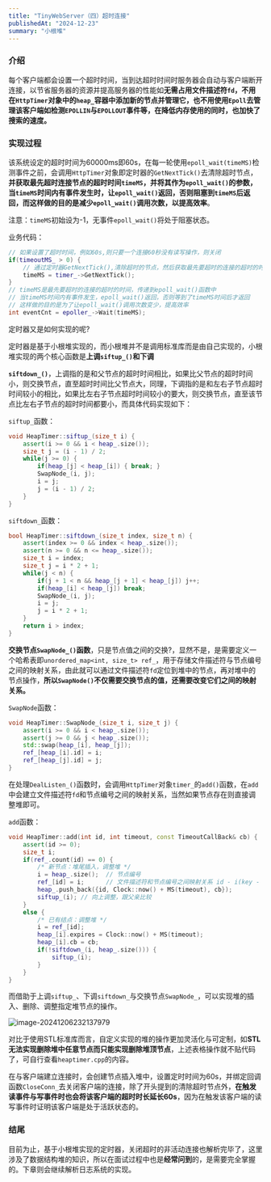 ```yaml
---
title: "TinyWebServer（四）超时连接"
publishedAt: "2024-12-23"
summary: "小根堆"
---
```


### 介绍

每个客户端都会设置一个超时时间，当到达超时时间时服务器会自动与客户端断开连接，以节省服务器的资源并提高服务器的性能如**无需占用文件描述符`fd`，不用在`HttpTimer`对象中的`heap_`容器中添加新的节点并管理它，也不用使用`Epoll`去管理该客户端如检测`EPOLLIN`与`EPOLLOUT`事件等，在降低内存使用的同时，也加快了搜索的速度。**

### 实现过程

该系统设定的超时时间为60000ms即60s，在每一轮使用`epoll_wait(timeMS)`检测事件之前，会调用`HttpTimer`对象即定时器的`GetNextTick()`去清除超时节点，**并获取最先超时连接节点的超时时间`timeMS`，并将其作为`epoll_wait()`的参数，当`timeMS`时间内有事件发生时，让`epoll_wait()`返回，否则阻塞到`timeMS`后返回，而这样做的目的是减少`epoll_wait()`调用次数，以提高效率**。

注意：`timeMS`初始设为-1，无事件`epoll_wait()`将处于阻塞状态。

业务代码：

```C++
// 如果设置了超时时间，例如60s,则只要一个连接60秒没有读写操作，则关闭
if(timeoutMS_ > 0) {
    // 通过定时器GetNextTick(),清除超时的节点，然后获取最先要超时的连接的超时的时间
    timeMS = timer_->GetNextTick();
}
// timeMS是最先要超时的连接的超时的时间，传递到epoll_wait()函数中
// 当timeMS时间内有事件发生，epoll_wait()返回，否则等到了timeMS时间后才返回
// 这样做的目的是为了让epoll_wait()调用次数变少，提高效率
int eventCnt = epoller_->Wait(timeMS);
```

定时器又是如何实现的呢?

定时器是基于小根堆实现的，而小根堆并不是调用标准库而是由自己实现的，小根堆实现的两个核心函数是**上调`siftup_()`和下调**

**`siftdown_()`**，上调指的是和父节点的超时时间相比，如果比父节点的超时时间小，则交换节点，直至超时时间比父节点大，同理，下调指的是和左右子节点超时时间较小的相比，如果比左右子节点超时时间较小的要大，则交换节点，直至该节点比左右子节点的超时时间都要小，而具体代码实现如下：

`siftup_`函数：

```C++
void HeapTimer::siftup_(size_t i) {
    assert(i >= 0 && i < heap_.size());
    size_t j = (i - 1) / 2;
    while(j >= 0) {
        if(heap_[j] < heap_[i]) { break; }
        SwapNode_(i, j);
        i = j;
        j = (i - 1) / 2;
    }
}
```

`siftdown_`函数：

```c++
bool HeapTimer::siftdown_(size_t index, size_t n) {
    assert(index >= 0 && index < heap_.size());
    assert(n >= 0 && n <= heap_.size());
    size_t i = index;
    size_t j = i * 2 + 1;
    while(j < n) {
        if(j + 1 < n && heap_[j + 1] < heap_[j]) j++;
        if(heap_[i] < heap_[j]) break;
        SwapNode_(i, j);
        i = j;
        j = i * 2 + 1;
    }
    return i > index;
}

```

**交换节点`SwapNode_()`函数**，只是节点值之间的交换?，显然不是，是需要定义一个哈希表即`unordered_map<int, size_t> ref_`，用于存储文件描述符与节点编号之间的映射关系，由此就可以通过文件描述符`fd`定位到堆中的节点，再对堆中的节点操作，**所以`SwapNode()`不仅需要交换节点的值，还需要改变它们之间的映射关系。**

`SwapNode`函数：

```C++
void HeapTimer::SwapNode_(size_t i, size_t j) {
    assert(i >= 0 && i < heap_.size());
    assert(j >= 0 && j < heap_.size());
    std::swap(heap_[i], heap_[j]);
    ref_[heap_[i].id] = i;
    ref_[heap_[j].id] = j;
} 
```

在处理`DealListen_()`函数时，会调用`HttpTimer`对象`timer_`的`add()`函数，在`add`中会建立文件描述符`fd`和节点编号之间的映射关系，当然如果节点存在则直接调整堆即可。

`add`函数：

```C++
void HeapTimer::add(int id, int timeout, const TimeoutCallBack& cb) {
    assert(id >= 0);
    size_t i;
    if(ref_.count(id) == 0) {
        /* 新节点：堆尾插入，调整堆 */
        i = heap_.size();  // 节点编号
        ref_[id] = i;      // 文件描述符和节点编号之间映射关系 id - i(key - value)
        heap_.push_back({id, Clock::now() + MS(timeout), cb});
        siftup_(i); // 向上调整，跟父亲比较
    } 
    else {
        /* 已有结点：调整堆 */
        i = ref_[id];
        heap_[i].expires = Clock::now() + MS(timeout);
        heap_[i].cb = cb;
        if(!siftdown_(i, heap_.size())) {
            siftup_(i);
        }
    }
}
```

而借助于上调`siftup_`、下调`siftdown_`与交换节点`SwapNode_`，可以实现堆的插入、删除、调整指定堆节点的操作。

![image-20241206232137979](C:\Users\66494\AppData\Roaming\Typora\typora-user-images\image-20241206232137979.png)

对比于使用STL标准库而言，自定义实现的堆的操作更加灵活化与可定制，如**STL无法实现删除堆中任意节点而只能实现删除堆顶节点**，上述表格操作就不贴代码了，可自行查看`heaptimer.cpp`的内容。

在与客户端建立连接时，会创建节点插入堆中，设置定时时间为60s，并绑定回调函数`CloseConn_`去关闭客户端的连接，除了开头提到的清除超时节点外，**在触发读事件与写事件时也会将该客户端的超时时长延长60s**，因为在触发该客户端的读写事件时证明该客户端是处于活跃状态的。

### 结尾

目前为止，基于小根堆实现的定时器，关闭超时的非活动连接也解析完毕了，这里涉及了数据结构堆的知识，所以在面试过程中也是**经常问到**的，是需要完全掌握的。下章则会继续解析日志系统的实现。
